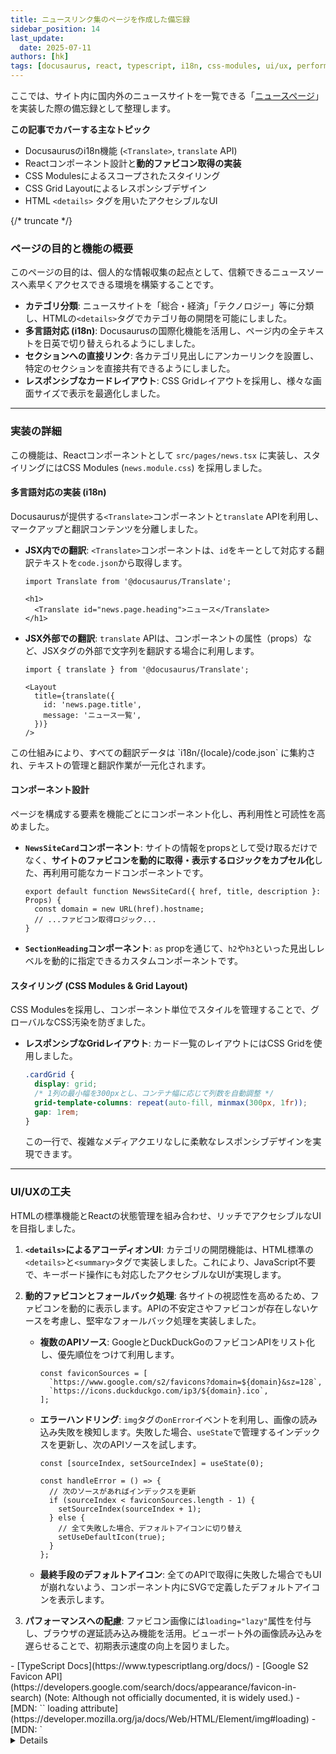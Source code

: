 ```yaml
---
title: ニュースリンク集のページを作成した備忘録
sidebar_position: 14
last_update:
  date: 2025-07-11
authors: [hk]
tags: [docusaurus, react, typescript, i18n, css-modules, ui/ux, performance]
---
```



ここでは、サイト内に国内外のニュースサイトを一覧できる「[ニュースページ](/news)」を実装した際の備忘録として整理します。

<Admonition type="info">
  <p><b>この記事でカバーする主なトピック</b></p>
  <ul>
    <li>Docusaurusのi18n機能 (<code>&lt;Translate&gt;</code>, <code>translate</code> API)</li>
    <li>Reactコンポーネント設計と<strong>動的ファビコン取得の実装</strong></li>
    <li>CSS Modulesによるスコープされたスタイリング</li>
    <li>CSS Grid Layoutによるレスポンシブデザイン</li>
    <li>HTML <code>&lt;details&gt;</code> タグを用いたアクセシブルなUI</li>
  </ul>
</Admonition>

{/* truncate */}

### ページの目的と機能の概要

このページの目的は、個人的な情報収集の起点として、信頼できるニュースソースへ素早くアクセスできる環境を構築することです。

- **カテゴリ分類**: ニュースサイトを「総合・経済」「テクノロジー」等に分類し、HTMLの`<details>`タグでカテゴリ毎の開閉を可能にしました。
- **多言語対応 (i18n)**: Docusaurusの国際化機能を活用し、ページ内の全テキストを日英で切り替えられるようにしました。
- **セクションへの直接リンク**: 各カテゴリ見出しにアンカーリンクを設置し、特定のセクションを直接共有できるようにしました。
- **レスポンシブなカードレイアウト**: CSS Gridレイアウトを採用し、様々な画面サイズで表示を最適化しました。

---

### 実装の詳細

この機能は、Reactコンポーネントとして `src/pages/news.tsx` に実装し、スタイリングにはCSS Modules (`news.module.css`) を採用しました。

#### 多言語対応の実装 (i18n)

Docusaurusが提供する`<Translate>`コンポーネントと`translate` APIを利用し、マークアップと翻訳コンテンツを分離しました。

- **JSX内での翻訳**: `<Translate>`コンポーネントは、`id`をキーとして対応する翻訳テキストを`code.json`から取得します。
  ```tsx title="src/pages/news.tsx"
  import Translate from '@docusaurus/Translate';

  <h1>
    <Translate id="news.page.heading">ニュース</Translate>
  </h1>
  ```

- **JSX外部での翻訳**: `translate` APIは、コンポーネントの属性（props）など、JSXタグの外部で文字列を翻訳する場合に利用します。
  ```tsx title="src/pages/news.tsx"
  import { translate } from '@docusaurus/Translate';

  <Layout
    title={translate({
      id: 'news.page.title',
      message: 'ニュース一覧',
    })}
  />
  ```

<Admonition type="tip" title="翻訳データの一元管理">
  この仕組みにより、すべての翻訳データは `i18n/{locale}/code.json` に集約され、テキストの管理と翻訳作業が一元化されます。
</Admonition>

#### コンポーネント設計

ページを構成する要素を機能ごとにコンポーネント化し、再利用性と可読性を高めました。

- **`NewsSiteCard`コンポーネント**: サイトの情報をpropsとして受け取るだけでなく、**サイトのファビコンを動的に取得・表示するロジックをカプセル化**した、再利用可能なカードコンポーネントです。
  ```tsx title="src/components/NewsSiteCard/index.tsx（抜粋）"
  export default function NewsSiteCard({ href, title, description }: Props) {
    const domain = new URL(href).hostname;
    // ...ファビコン取得ロジック...
  }
  ```

- **`SectionHeading`コンポーネント**: `as` propを通じて、`h2`や`h3`といった見出しレベルを動的に指定できるカスタムコンポーネントです。

#### スタイリング (CSS Modules & Grid Layout)

CSS Modulesを採用し、コンポーネント単位でスタイルを管理することで、グローバルなCSS汚染を防ぎました。

- **レスポンシブなGridレイアウト**: カード一覧のレイアウトにはCSS Gridを使用しました。
  ```css title="src/pages/news.module.css"
  .cardGrid {
    display: grid;
    /* 1列の最小幅を300pxとし、コンテナ幅に応じて列数を自動調整 */
    grid-template-columns: repeat(auto-fill, minmax(300px, 1fr));
    gap: 1rem;
  }
  ```
  この一行で、複雑なメディアクエリなしに柔軟なレスポンシブデザインを実現できます。

---

### UI/UXの工夫

HTMLの標準機能とReactの状態管理を組み合わせ、リッチでアクセシブルなUIを目指しました。

1.  **`<details>`によるアコーディオンUI**: カテゴリの開閉機能は、HTML標準の`<details>`と`<summary>`タグで実装しました。これにより、JavaScript不要で、キーボード操作にも対応したアクセシブルなUIが実現します。

2.  **動的ファビコンとフォールバック処理**: 各サイトの視認性を高めるため、ファビコンを動的に表示します。APIの不安定さやファビコンが存在しないケースを考慮し、堅牢なフォールバック処理を実装しました。

    - **複数のAPIソース**: GoogleとDuckDuckGoのファビコンAPIをリスト化し、優先順位をつけて利用します。
      ```tsx
      const faviconSources = [
        `https://www.google.com/s2/favicons?domain=${domain}&sz=128`,
        `https://icons.duckduckgo.com/ip3/${domain}.ico`,
      ];
      ```
    - **エラーハンドリング**: `img`タグの`onError`イベントを利用し、画像の読み込み失敗を検知します。失敗した場合、`useState`で管理するインデックスを更新し、次のAPIソースを試します。
      ```tsx
      const [sourceIndex, setSourceIndex] = useState(0);

      const handleError = () => {
        // 次のソースがあればインデックスを更新
        if (sourceIndex < faviconSources.length - 1) {
          setSourceIndex(sourceIndex + 1);
        } else {
          // 全て失敗した場合、デフォルトアイコンに切り替え
          setUseDefaultIcon(true);
        }
      };
      ```
    - **最終手段のデフォルトアイコン**: 全てのAPIで取得に失敗した場合でもUIが崩れないよう、コンポーネント内にSVGで定義したデフォルトアイコンを表示します。

3.  **パフォーマンスへの配慮**: ファビコン画像には`loading="lazy"`属性を付与し、ブラウザの遅延読み込み機能を活用。ビューポート外の画像読み込みを遅らせることで、初期表示速度の向上を図りました。

<Admonition type="note" title="参考資料">
- [TypeScript Docs](https://www.typescriptlang.org/docs/)
- [Google S2 Favicon API](https://developers.google.com/search/docs/appearance/favicon-in-search) (Note: Although not officially documented, it is widely used.)
- [MDN: `<img>` loading attribute](https://developer.mozilla.org/ja/docs/Web/HTML/Element/img#loading)
- [MDN: `<details>` element](https://developer.mozilla.org/ja/docs/Web/HTML/Element/details)
- [MDN: CSS Grid Layout](https://developer.mozilla.org/ja/docs/Web/CSS/CSS_Grid_Layout)
</Admonition>
